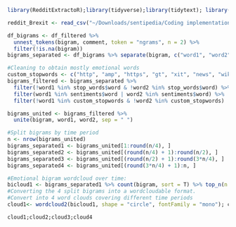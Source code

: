 ```r
library(RedditExtractoR);library(tidyverse);library(tidytext); library(wordcloud2); library(textdata); library(gridExtra); library(gridGraphics); library(ggplotify); library(plotly); library(ggwordcloud)
```

```r
reddit_Brexit <- read_csv("~/Downloads/sentipedia/Coding implementation/nltk/reddit_Brexit.csv")
```

```r
df_bigrams <- df_filtered %>%
  unnest_tokens(bigram, comment, token = "ngrams", n = 2) %>%
  filter(!is.na(bigram))
bigrams_separated <- df_bigrams %>% separate(bigram, c("word1", "word2"), sep = " ")
```

```r
#Cleaning to obtain mostly emotional words
custom_stopwords <- c("http", "amp", "https", "gt", "xit", "news", "wiki", "makes", "mail", "brexit")
bigrams_filtered <- bigrams_separated %>%
  filter(!word1 %in% stop_words$word & !word2 %in% stop_words$word) %>% #uses a stopword dataframe from the tidytext package
  filter(word1 %in% sentiments$word | word2 %in% sentiments$word) %>% 
  filter(!word1 %in% custom_stopwords & !word2 %in% custom_stopwords)

bigrams_united <- bigrams_filtered %>%
  unite(bigram, word1, word2, sep = " ")
```

```r
#Split bigrams by time period
n <- nrow(bigrams_united)
bigrams_separated1 <- bigrams_united[1:round(n/4), ]
bigrams_separated2 <- bigrams_united[(round(n/4) + 1):round(n/2), ]
bigrams_separated3 <- bigrams_united[(round(n/2) + 1):round(3*n/4), ]
bigrams_separated4 <- bigrams_united[(round(3*n/4) + 1):n, ]
```

```r
#Emotional bigram wordcloud over time: 
bicloud1 <- bigrams_separated1 %>% count(bigram, sort = T) %>% top_n(n = 50, wt = n); bicloud2<- bigrams_separated2 %>% count(bigram, sort = T) %>% top_n(n = 50, wt = n); bicloud3 <- bigrams_separated3 %>% count(bigram, sort = T) %>% top_n(n = 50, wt = n); bicloud4 <- bigrams_separated4 %>% count(bigram, sort = T) %>% top_n(n = 50, wt = n)
#Converting the 4 split bigrams into a wordcloudable format. 
#Convert into 4 word clouds covering different time periods
cloud1<- wordcloud2(bicloud1, shape = "circle", fontFamily = "mono"); cloud2<- wordcloud2(bicloud2, shape = "circle", fontFamily = "mono"); cloud3<- wordcloud2(bicloud3, shape = "circle", fontFamily = "mono"); cloud4 <- wordcloud2(bicloud4, shape = "circle", fontFamily = "mono") 

cloud1;cloud2;cloud3;cloud4
```
